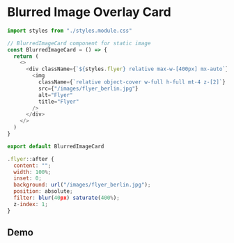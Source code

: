# Blurred Image Overlay Card

```js filename="blurredImageCard.jsx" {2} copy
import styles from "./styles.module.css"

// BlurredImageCard component for static image
const BlurredImageCard = () => {
  return (
    <>
      <div className={`${styles.flyer} relative max-w-[400px] mx-auto`}>
        <img
          className={`relative object-cover w-full h-full mt-4 z-[2]`}
          src={"/images/flyer_berlin.jpg"}
          alt="Flyer"
          title="Flyer"
        />
      </div>
    </>
  )
}

export default BlurredImageCard
```

```js filename="styles.module.css" copy
.flyer::after {
  content: "";
  width: 100%;
  inset: 0;
  background: url("/images/flyer_berlin.jpg");
  position: absolute;
  filter: blur(40px) saturate(400%);
  z-index: 1;
}

```

## Demo


<BlurredImageCard />
